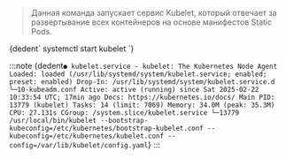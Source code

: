 
> Данная команда запускает сервис Kubelet, который отвечает за развертывание всех контейнеров на основе манифестов Static Pods.

<CodeBlock language="bash">
    {dedent`
        systemctl start kubelet
    `}
</CodeBlock>

:::note
<CodeBlock language="bash">
    {dedent`
        ● kubelet.service - kubelet: The Kubernetes Node Agent
                Loaded: loaded (/usr/lib/systemd/system/kubelet.service; enabled; preset: enabled)
            Drop-In: /usr/lib/systemd/system/kubelet.service.d
                        └─10-kubeadm.conf
                Active: active (running) since Sat 2025-02-22 10:33:54 UTC; 17min ago
                Docs: https://kubernetes.io/docs/
            Main PID: 13779 (kubelet)
                Tasks: 14 (limit: 7069)
                Memory: 34.0M (peak: 35.3M)
                CPU: 27.131s
                CGroup: /system.slice/kubelet.service
                        └─13779 /usr/local/bin/kubelet --bootstrap-kubeconfig=/etc/kubernetes/bootstrap-kubelet.conf --kubeconfig=/etc/kubernetes/kubelet.conf --config=/var/lib/kubelet/config.yaml
    `}
</CodeBlock>
:::
